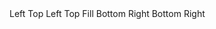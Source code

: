 
<Meta title="Experimental|Store" />

<Preview>
	<Story name="Experimental space global store">
		<ViewPort id="viewport">
			<Left id="left" size={200} style={{ backgroundColor: '#ffdddd', padding: 15 }}>
				Left
			</Left>
			<Fill id="main-container">
				<Top id="top" size={175} style={{ backgroundColor: '#ddddff', padding: 15 }}>
					Top	
				</Top>
				<Fill id="main">
					<Left id="nleft" size={200} style={{ backgroundColor: '#ddffdd', padding: 15 }}>
						Left
					</Left>
					<Fill id="nmain-container">
						<Top id="ntop" size={175} style={{ backgroundColor: '#ffdddd', padding: 15 }}>
							Top	
						</Top>
						<Fill id="nmain" style={{ backgroundColor: '#ddddff', padding: 15 }}>
							Fill
						</Fill>
						<Bottom id="nbottom" size={175} style={{ backgroundColor: '#ffdddd', padding: 15 }}>
							Bottom	
						</Bottom>
					</Fill>
					<Right id="nright" size={200} style={{ backgroundColor: '#ddffdd', padding: 15 }}>
						Right
					</Right>
				</Fill>
				<Bottom id="bottom" size={175} style={{ backgroundColor: '#ddddff', padding: 15 }}>
					Bottom	
				</Bottom>
			</Fill>
			<Right id="right" size={200} style={{ backgroundColor: '#ffdddd', padding: 15 }}>
				Right
			</Right>
		</ViewPort>
	</Story>
</Preview>
